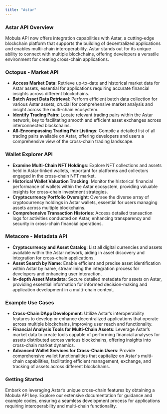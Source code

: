 ```yaml
---
title: "Astar"
---
```


### Astar API Overview

Mobula API now offers integration capabilities with Astar, a cutting-edge blockchain platform that supports the building of decentralized applications and enables multi-chain interoperability. Astar stands out for its unique ability to connect with multiple blockchains, offering developers a versatile environment for creating cross-chain applications.

### Octopus - Market API

- **Access Market Data**: Retrieve up-to-date and historical market data for Astar assets, essential for applications requiring accurate financial insights across different blockchains.
- **Batch Asset Data Retrieval**: Perform efficient batch data collection for various Astar assets, crucial for comprehensive market analysis and insight across the multi-chain ecosystem.
- **Identify Trading Pairs**: Locate relevant trading pairs within the Astar network, key to facilitating smooth and efficient asset exchanges across interconnected blockchains.
- **All-Encompassing Trading Pair Listings**: Compile a detailed list of all trading pairs available on Astar, offering developers and users a comprehensive view of the cross-chain trading landscape.

### Wallet Explorer API

- **Examine Multi-Chain NFT Holdings**: Explore NFT collections and assets held in Astar-linked wallets, important for platforms and collectors engaged in the cross-chain NFT market.
- **Historical Wallet Valuation Tracking**: Monitor the historical financial performance of wallets within the Astar ecosystem, providing valuable insights for cross-chain investment strategies.
- **Cryptocurrency Portfolio Oversight**: Oversee the diverse array of cryptocurrency holdings in Astar wallets, essential for users managing assets across multiple blockchains.
- **Comprehensive Transaction Histories**: Access detailed transaction logs for activities conducted on Astar, enhancing transparency and security in cross-chain financial operations.

### Metacore - Metadata API

- **Cryptocurrency and Asset Catalog**: List all digital currencies and assets available within the Astar network, aiding in asset discovery and integration for cross-chain applications.
- **Asset Search by Name**: Enable efficient and precise asset identification within Astar by name, streamlining the integration process for developers and enhancing user interaction.
- **In-depth Asset Metadata**: Secure detailed metadata for assets on Astar, providing essential information for informed decision-making and application development in a multi-chain context.

### Example Use Cases

- **Cross-Chain DApp Development**: Utilize Astar’s interoperability features to develop or enhance decentralized applications that operate across multiple blockchains, improving user reach and functionality.
- **Financial Analysis Tools for Multi-Chain Assets**: Leverage Astar’s market data to create tools capable of performing financial analyses for assets distributed across various blockchains, offering insights into cross-chain market dynamics.
- **Advanced Wallet Services for Cross-Chain Users**: Provide comprehensive wallet functionalities that capitalize on Astar's multi-chain capabilities, facilitating efficient management, exchange, and tracking of assets across different blockchains.

### Getting Started

Embark on leveraging Astar’s unique cross-chain features by obtaining a Mobula API key. Explore our extensive documentation for guidance and example codes, ensuring a seamless development process for applications requiring interoperability and multi-chain functionality.
